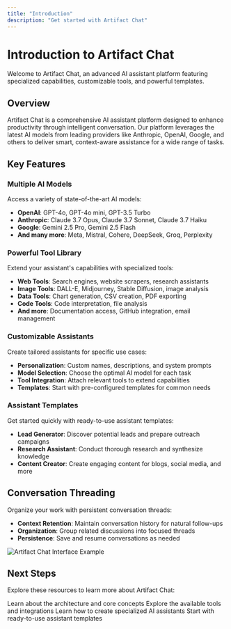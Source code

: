 ```yaml
---
title: "Introduction"
description: "Get started with Artifact Chat"
---
```


# Introduction to Artifact Chat

Welcome to Artifact Chat, an advanced AI assistant platform featuring specialized capabilities, customizable tools, and powerful templates.

## Overview

Artifact Chat is a comprehensive AI assistant platform designed to enhance productivity through intelligent conversation. Our platform leverages the latest AI models from leading providers like Anthropic, OpenAI, Google, and others to deliver smart, context-aware assistance for a wide range of tasks.

## Key Features

### Multiple AI Models

Access a variety of state-of-the-art AI models:

- **OpenAI**: GPT-4o, GPT-4o mini, GPT-3.5 Turbo
- **Anthropic**: Claude 3.7 Opus, Claude 3.7 Sonnet, Claude 3.7 Haiku
- **Google**: Gemini 2.5 Pro, Gemini 2.5 Flash
- **And many more**: Meta, Mistral, Cohere, DeepSeek, Groq, Perplexity

### Powerful Tool Library

Extend your assistant's capabilities with specialized tools:

- **Web Tools**: Search engines, website scrapers, research assistants
- **Image Tools**: DALL-E, Midjourney, Stable Diffusion, image analysis
- **Data Tools**: Chart generation, CSV creation, PDF exporting
- **Code Tools**: Code interpretation, file analysis
- **And more**: Documentation access, GitHub integration, email management

### Customizable Assistants

Create tailored assistants for specific use cases:

- **Personalization**: Custom names, descriptions, and system prompts
- **Model Selection**: Choose the optimal AI model for each task
- **Tool Integration**: Attach relevant tools to extend capabilities
- **Templates**: Start with pre-configured templates for common needs

### Assistant Templates

Get started quickly with ready-to-use assistant templates:

- **Lead Generator**: Discover potential leads and prepare outreach campaigns
- **Research Assistant**: Conduct thorough research and synthesize knowledge
- **Content Creator**: Create engaging content for blogs, social media, and more

## Conversation Threading

Organize your work with persistent conversation threads:

- **Context Retention**: Maintain conversation history for natural follow-ups
- **Organization**: Group related discussions into focused threads
- **Persistence**: Save and resume conversations as needed

<Frame>
  <img
    src="/public/chat-interface.png"
    alt="Artifact Chat Interface Example"
  />
</Frame>

## Next Steps

Explore these resources to learn more about Artifact Chat:

<CardGroup cols={2}>
  <Card title="Core Concepts" icon="lightbulb" href="/concepts/architecture">
    Learn about the architecture and core concepts
  </Card>
  <Card title="Tool Library" icon="wrench" href="/concepts/tools">
    Explore the available tools and integrations
  </Card>
  <Card
    title="Customizing Assistants"
    icon="sliders"
    href="/guides/customizing-assistants"
  >
    Learn how to create specialized AI assistants
  </Card>
  <Card title="Assistant Templates" icon="robot" href="/guides/assistants/lead-generator">
    Start with ready-to-use assistant templates
  </Card>
</CardGroup>
